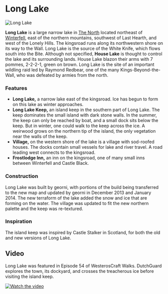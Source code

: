 

# Long Lake

<Image src="https://cdn.sanity.io/images/1as7cn02/production/3aee49c6e398cabcdc549362e7d7d1f02635abe7-1440x820.png?w=976&h=350&fit=crop&crop=center&auto=format" alt="Long Lake" width={976} height={350}  />

<ProjectDetails
  floatRight
  region="North"
  house="House Lake"
  type="Keep"
  status="Completed"
  warp="/warp longlake"
  projectLead="georni"
  dateStarted="December 27, 2013"
  dateCompleted="December 27, 2013"
/>

**Long Lake** is a large narrow lake in [The North](https://westeroscraft.com/wiki/north) located northeast of [Winterfell](https://westeroscraft.com/wiki/north/winterfell), east of the northern mountains, southwest of Last Hearth, and west of the Lonely Hills. The kingsroad runs along its northwestern shore on its way to the Wall. Long Lake is the source of the White Knife, which flows south into the Bite. Although not specified, **House Lake** is thought to control the lake and its surrounding lands. House Lake blazon their arms with 7 pommes, 2-2-2-1, green on brown. Long Lake is the site of an important wildling raid led by Raymond Redbear, one of the many Kings-Beyond-the-Wall, who was defeated by armies from the north.

### Features

* **Long Lake,** a narrow lake east of the kingsroad. Ice has begun to form on this lake as winter approaches.
* **Long Lake Keep,** an island keep in the southern part of Long Lake. The keep dominates the small island with dark stone walls. In the summer, the keep can only be reached by boat, and a small dock sits below the keep. But in winter, one could walk to the keep across the ice. A weirwood grows on the northern tip of the island, the only vegetation near the walls of the keep.
* **Village,** on the western shore of the lake is a village with sod-roofed houses. The docks contain small vessels for lake and river travel. A road leading west connects to the kingsroad.
* **Frostlodge Inn,** an inn on the kingsroad, one of many small inns between Winterfell and Castle Black.

### Construction

Long Lake was built by georni, with portions of the build being transferred to the new map and updated by georni in December 2013 and January 2014. The new terraform of the lake added the snow and ice that are forming on the water. The village was updated to fit the new northern palette and the keep was re-textured.

### Inspiration

The island keep was inspired by Castle Stalker in Scotland, for both the old and new versions of Long Lake.

## Video

Long Lake was featured in Episode 54 of WesterosCraft Walks. DutchGuard explores the town, its dockyard, and crosses the treacherous ice before visiting the island keep.  



[![Watch the video](https://img.youtube.com/vi/Xw3mIr9nFdI/0.jpg)](https:https://www.youtube.com/embed/Xw3mIr9nFdI)